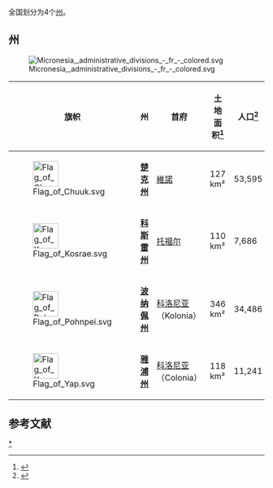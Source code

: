 {{NoteTA|G1=Country|1=zh:楚克;zh-cn:丘克;}}
'''{{FSM}}'''全国划分为4个[[州|州]]。

== 州 ==
[[File:Micronesia,_administrative_divisions_-_fr_-_colored.svg|left]]
{| class="wikitable" border="1"
|-
!旗帜
!州
!首府
!土地面积<ref>{{Cite web |url=http://www.fsmgov.org/info/geog.html |title=FSM government website - Geography |access-date=2009-05-26 |archive-date=2016-03-04 |archive-url=https://web.archive.org/web/20160304030807/http://www.fsmgov.org/info/geog.html |dead-url=no }}</ref>
!人口<ref>{{Cite web |url=http://www.fsmgov.org/info/people.html |title=FSM government website - Population |access-date=2009-05-26 |archive-date=2012-06-29 |archive-url=https://web.archive.org/web/20120629052438/http://www.fsmgov.org/info/people.html |dead-url=no }}</ref>
!人口密度(人/km²)
|-
|[[File:Flag_of_Chuuk.svg|50px]] || '''[[楚克州|楚克州]]''' || [[維諾|維諾]] || 127 km² || 53,595 || 420 
|-
|[[File:Flag_of_Kosrae.svg|50px]] || '''[[科斯雷州|科斯雷州]]''' || [[托福尔|托福尔]] || 110 km² || 7,686 || 70 
|-
|[[File:Flag_of_Pohnpei.svg|50px]] || '''[[波纳佩州|波纳佩州]]''' || [[科洛尼亚_(波纳佩州)|科洛尼亚]]（Kolonia）|| 346 km² || 34,486 || 100 
|-
|[[File:Flag_of_Yap.svg|50px]] || '''[[雅浦州|雅浦州]]''' || [[科洛尼亚_(雅浦州)|科洛尼亚]]（Colonia） || 118 km² || 11,241 || 95 
|}

== 参考文献 ==
<references/>
{{密克羅尼西亞聯邦行政區劃}}
{{大洋洲題目|行政区划}}

[[Category:密克罗尼西亚联邦行政区划|*]]